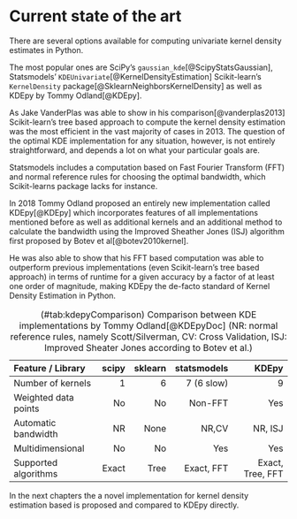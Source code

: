 # Current state of the art {#currentState}

There are several options available for computing univariate kernel density estimates in Python.

The most popular ones are SciPy's `gaussian_kde`[@ScipyStatsGaussian], Statsmodels' `KDEUnivariate`[@KernelDensityEstimation] Scikit-learn's `KernelDensity`  package[@SklearnNeighborsKernelDensity] as well as KDEpy by Tommy Odland[@KDEpy].

As Jake VanderPlas was able to show in his comparison[@vanderplas2013] Scikit-learn's tree based approach to compute the kernel density estimation was the most efficient in the vast majority of cases in 2013.
The question of the optimal KDE implementation for any situation, however, is not entirely straightforward, and depends a lot on what your particular goals are.

Statsmodels includes a computation based on Fast Fourier Transform (FFT) and normal reference rules for choosing the optimal bandwidth, which Scikit-learns package lacks for instance.

In 2018 Tommy Odland proposed an entirely new implementation called KDEpy[@KDEpy] which incorporates features of all implementations mentioned before as well as additional kernels and an additional method to calculate the bandwidth using the Improved Sheather Jones (ISJ) algorithm first proposed by Botev et al[@botev2010kernel].

He was also able to show that his FFT based computation was able to outperform previous implementations (even Scikit-learn's tree based approach) in terms of runtime for a given accuracy by a factor of at least one order of magnitude, making KDEpy the de-facto standard of Kernel Density Estimation in Python.


Feature / Library             scipy       sklearn   statsmodels             KDEpy
--------------------- ------------- ------------- ------------- -----------------
Number of kernels                 1             6    7 (6 slow)                 9
Weighted data points             No            No       Non-FFT               Yes
Automatic bandwidth              NR          None         NR,CV           NR, ISJ
Multidimensional                 No            No           Yes               Yes
Supported algorithms          Exact          Tree    Exact, FFT  Exact, Tree, FFT

Table: (\#tab:kdepyComparison) Comparison between KDE implementations by Tommy Odland[@KDEpyDoc] (NR: normal reference rules, namely Scott/Silverman, CV: Cross Validation, ISJ: Improved Sheater Jones according to Botev et al.)

In the next chapters the a novel implementation for kernel density estimation based is proposed and compared to KDEpy directly.
